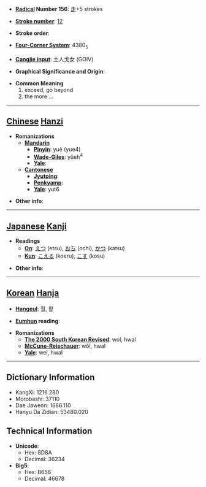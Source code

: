 * '''[[Wiktionary:Chinese radical index| Radical]] Number 156''': [[Wiktionary:Chinese radical index 走|走]]+5 strokes

* '''[[Wiktionary:Chinese total strokes index|Stroke number]]''': [[Wiktionary:Chinese total strokes index 12|12]]

* '''Stroke order''': 

* '''[[Wiktionary:Chinese four corner index|Four-Corner System]]''': 4380<sub>5</sub>

* '''[[Wiktionary:Chinese Cangjie index|Cangjie input]]''': 土人戈女 (GOIV)

* '''Graphical Significance and Origin''': 

* '''Common Meaning'''
*#exceed, go beyond
*# the more ...


----

== [[Chinese]] [[Hanzi]] ==

* '''Romanizations'''
** '''[[Mandarin]]'''
*** '''[[Pinyin]]''': yuè (yue4)
*** '''[[Wade-Giles]]''': yüeh<sup>4</sup>
*** '''[[Yale]]''': 
** '''[[Cantonese]]'''
*** '''[[Jyutping]]''':
*** '''[[Penkyamp]]''': 
*** '''[[Yale]]''': yut6

* '''Other info''': 

----

== [[Japanese]] [[Kanji]] ==

* '''Readings'''
** '''[[On]]''': [[えつ]] (etsu), [[おち]] (ochi), [[かつ]] (katsu)
** '''[[Kun]]''': [[こえる]] (koeru), [[こす]] (kosu)

* '''Other info''':  

----

== [[Korean]] [[Hanja]] ==

* '''[[Hangeul]]''': 월, 활

* '''[[Eumhun]] reading''': 

* '''Romanizations'''
** '''[[The 2000 South Korean Revised Romanization|The 2000 South Korean Revised]]''': wol, hwal
** '''[[McCune-Reischauer]]''': wŏl, hwal
** '''[[Yale]]''': wel, hwal

----

== Dictionary Information ==

* KangXi: 1216.280
* Morobashi: 37110
* Dae Jaweon: 1686.110
* Hanyu Da Zidian: 53480.020

== Technical Information ==

* '''Unicode''':
** Hex: 8D8A
** Decimal: 36234
* '''Big5''':
** Hex: B656
** Decimal: 46678